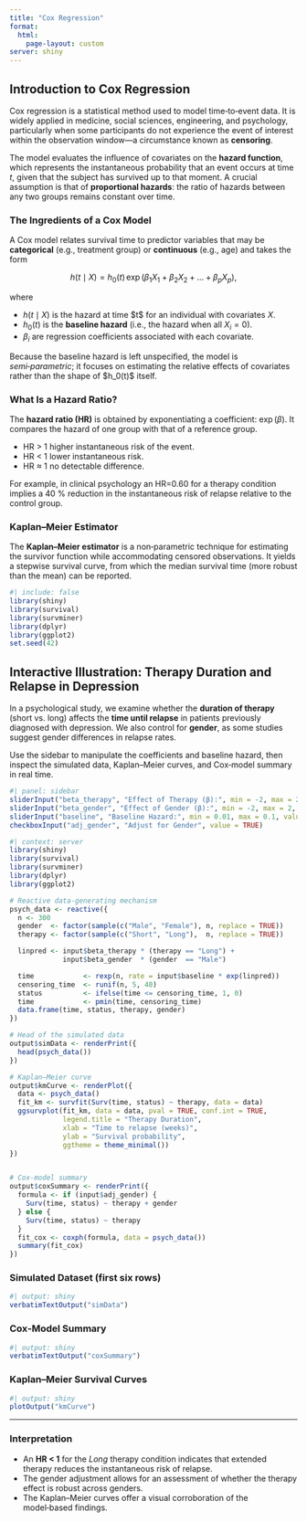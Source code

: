 ```yaml
---
title: "Cox Regression"
format: 
  html:
    page-layout: custom
server: shiny
---
```


## Introduction to Cox Regression

Cox regression is a statistical method used to model time‑to‑event data. It is widely applied in medicine, social sciences, engineering, and psychology, particularly when some participants do not experience the event of interest within the observation window—a circumstance known as **censoring**.

The model evaluates the influence of covariates on the **hazard function**, which represents the instantaneous probability that an event occurs at time *t*, given that the subject has survived up to that moment. A crucial assumption is that of **proportional hazards**: the ratio of hazards between any two groups remains constant over time.

### The Ingredients of a Cox Model

A Cox model relates survival time to predictor variables that may be **categorical** 
(e.g., treatment group) or **continuous** (e.g., age) and takes the form

$$
h(t \mid X)
  = h_0(t) \, \exp\bigl(\beta_1 X_1 + \beta_2 X_2 + \dots + \beta_p X_p\bigr),
$$

where

-   $h(t \mid X)$ is the hazard at time \$t\$ for an individual with covariates $X$.
-   $h_0(t)$ is the **baseline hazard** (i.e., the hazard when all $X_i = 0$).
-   $\beta_i$ are regression coefficients associated with each covariate.

Because the baseline hazard is left unspecified, the model is *semi‑parametric*; it focuses on estimating the relative effects of covariates rather than the shape of \$h_0(t)\$ itself.

### What Is a Hazard Ratio?

The **hazard ratio (HR)** is obtained by exponentiating a coefficient: $\exp(\beta)$. 
It compares the hazard of one group with that of a reference group.

-   HR > 1 higher instantaneous risk of the event.
-   HR < 1 lower instantaneous risk.
-   HR ≈ 1 no detectable difference.

For example, in clinical psychology an HR=0.60 for a therapy condition implies a 40 % reduction in the instantaneous risk of relapse relative to the control group.

### Kaplan–Meier Estimator

The **Kaplan–Meier estimator** is a non‑parametric technique for estimating the survivor function while accommodating censored observations. It yields a stepwise survival curve, from which the median survival time (more robust than the mean) can be reported.

```r
#| include: false 
library(shiny) 
library(survival) 
library(survminer) 
library(dplyr) 
library(ggplot2) 
set.seed(42)
```

## Interactive Illustration: Therapy Duration and Relapse in Depression

In a psychological study, we examine whether the **duration of therapy** (short vs. long) affects the **time until relapse** in patients previously diagnosed with depression. We also control for **gender**, as some studies suggest gender differences in relapse rates.

Use the sidebar to manipulate the coefficients and baseline hazard, then inspect the simulated data, Kaplan–Meier curves, and Cox‑model summary in real time.

```r
#| panel: sidebar
sliderInput("beta_therapy", "Effect of Therapy (β):", min = -2, max = 2, value = -0.6, step = 0.1)
sliderInput("beta_gender", "Effect of Gender (β):", min = -2, max = 2, value = 0.4, step = 0.1)
sliderInput("baseline", "Baseline Hazard:", min = 0.01, max = 0.1, value = 0.03, step = 0.005)
checkboxInput("adj_gender", "Adjust for Gender", value = TRUE)
```

```r
#| context: server
library(shiny) 
library(survival) 
library(survminer) 
library(dplyr) 
library(ggplot2) 

# Reactive data‑generating mechanism
psych_data <- reactive({
  n <- 300
  gender  <- factor(sample(c("Male", "Female"), n, replace = TRUE))
  therapy <- factor(sample(c("Short", "Long"),  n, replace = TRUE))

  linpred <- input$beta_therapy * (therapy == "Long") +
             input$beta_gender  * (gender  == "Male")

  time            <- rexp(n, rate = input$baseline * exp(linpred))
  censoring_time  <- runif(n, 5, 40)
  status          <- ifelse(time <= censoring_time, 1, 0)
  time            <- pmin(time, censoring_time)
  data.frame(time, status, therapy, gender)
})

# Head of the simulated data
output$simData <- renderPrint({
  head(psych_data())
})

# Kaplan–Meier curve
output$kmCurve <- renderPlot({
  data <- psych_data()
  fit_km <- survfit(Surv(time, status) ~ therapy, data = data)
  ggsurvplot(fit_km, data = data, pval = TRUE, conf.int = TRUE,
             legend.title = "Therapy Duration",
             xlab = "Time to relapse (weeks)",
             ylab = "Survival probability",
             ggtheme = theme_minimal())
})


# Cox‑model summary
output$coxSummary <- renderPrint({
  formula <- if (input$adj_gender) {
    Surv(time, status) ~ therapy + gender
  } else {
    Surv(time, status) ~ therapy
  }
  fit_cox <- coxph(formula, data = psych_data())
  summary(fit_cox)
})
```

### Simulated Dataset (first six rows)

```r
#| output: shiny
verbatimTextOutput("simData")
```

### Cox‑Model Summary

```r
#| output: shiny
verbatimTextOutput("coxSummary")
```

### Kaplan–Meier Survival Curves

```r
#| output: shiny
plotOutput("kmCurve")
```

------------------------------------------------------------------------

### Interpretation

-   An **HR \< 1** for the *Long* therapy condition indicates that extended therapy reduces the instantaneous risk of relapse.
-   The gender adjustment allows for an assessment of whether the therapy effect is robust across genders.
-   The Kaplan–Meier curves offer a visual corroboration of the model‑based findings.
